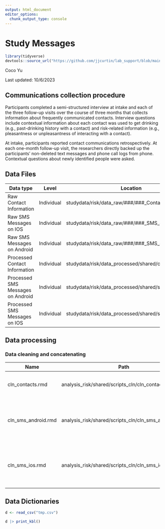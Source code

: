 ```yaml
---
output: html_document
editor_options: 
  chunk_output_type: console
---
```

# Study Messages {.unnumbered}

```r
library(tidyverse)
devtools::source_url("https://github.com/jjcurtin/lab_support/blob/main/print_kbl.R?raw=true")
```

Coco Yu

Last updated: 10/6/2023

## Communications collection procedure

Participants completed a semi-structured interview at intake and each of the three follow-up visits over the course of three months that collects information about frequently communicated contacts. Interview questions include contextual information about each contact was used to get drinking (e.g., past-drinking history with a contact) and risk-related information (e.g., pleasantness or unpleasantness of interacting with a contact).

At intake, participants reported contact communications retrospectively. At each one-month follow-up visit, the researchers directly backed up the participants' non-deleted text messages and phone call logs from phone. Contextual questions about newly identified people were asked.

## Data Files

| Data type                         | Level      | Location                                             |
|---------------------|------------------|---------------------------------|
| Raw Contact Information           | Individual | studydata/risk/data_raw/###/###\_Contacts.xlsx       |
| Raw SMS Messages on IOS           | Individual | studydata/risk/data_raw/###/###\_SMS\_#.sql          |
| Raw SMS Messages on Android       | Individual | studydata/risk/data_raw/###/###\_SMS\_#.xml          |
| Processed Contact Information     | Individual | studydata/risk/data_processed/shared/contacts.csv    |
| Processed SMS Messages on Android | Individual | studydata/risk/data_processed/shared/sms_android.csv |
| Processed SMS Messages on IOS     | Individual | studydata/risk/data_processed/shared/sms_ios.csv     |

## Data processing

### Data cleaning and concatenating

| Name                | Path                                                 | Function                                                      | Input                                          | Output          |
|---------------|---------------|---------------|---------------|---------------|
| cln_contacts.rmd    | analysis_risk/shared/scripts_cln/cln_contacts.rmd    | cleans up contact information for EDA                         | individual contact files (###\_Contacts.xlsx)  | contacts.csv    |
| cln_sms_android.rmd | analysis_risk/shared/scripts_cln/cln_sms_android.rmd | cleans up text messages information on android device for EDA | up to three text message for each participant  | ###\_SMS\_#.xml |
| cln_sms_ios.rmd     | analysis_risk/shared/scripts_cln/cln_sms_ios.rmd     | cleans up text messages information on ios device for EDA     | up to three text messages for each participant | ###\_SMS\_#.sql |


## Data Dictionaries

```r
d <- read_csv("tmp.csv")

d |> print_kbl()
```

